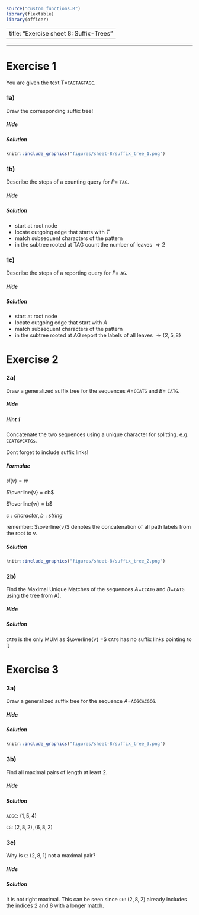 ```r
source("custom_functions.R")
library(flextable)
library(officer)

```

---
title: "Exercise sheet 8: Suffix-Trees"
---

---------------------------------

# Exercise 1

You are given the text T=`CAGTAGTAGC`.



### 1a)

::: {.question data-latex=""}

Draw the corresponding suffix tree!
::: 

#### {.tabset}

##### Hide

##### Solution
::: {.answer data-latex=""}

```r
knitr::include_graphics("figures/sheet-8/suffix_tree_1.png")
```
::: 

#### {-}


### 1b)
::: {.question data-latex=""}

Describe the steps of a counting query for $P =$ `TAG`.
::: 

#### {.tabset}

##### Hide

##### Solution
::: {.answer data-latex=""}

* start at root node
* locate outgoing edge that starts with $T$
* match subsequent characters of the pattern
* in the subtree rooted at TAG count the number of leaves $\Rightarrow 2$
::: 
#### {-}



### 1c)
::: {.question data-latex=""}

Describe the steps of a reporting query for $P =$ `AG`.
::: 

#### {.tabset}

##### Hide

##### Solution
::: {.answer data-latex=""}

* start at root node
* locate outgoing edge that start with $A$
* match subsequent characters of the pattern
* in the subtree rooted at AG report the labels of all leaves $\Rightarrow \{2, 5, 8\}$
::: 
#### {-}

# Exercise 2

### 2a)
::: {.question data-latex=""}

Draw a generalized suffix tree for the sequences $A=$`CCATG` and $B=$ `CATG`.
::: 

#### {.tabset}

##### Hide

##### Hint 1 
::: {.answer data-latex=""}

Concatenate the two sequences using a unique character for splitting. e.g.
`CCATG#CATG$`.

Dont forget to include suffix links!
::: 
##### Formulae
::: {.answer data-latex=""}

$sl(v) = w$

$\overline{v} = cb$

$\overline{w} = b$

$c: character, b: string$


remember: $\overline{v}$ denotes the concatenation of all path labels from the root to v.
::: 
##### Solution
::: {.answer data-latex=""}

```r
knitr::include_graphics("figures/sheet-8/suffix_tree_2.png")
```
::: 
#### {-}

### 2b)
::: {.question data-latex=""}

Find the Maximal Unique Matches of the sequences $A=$`CCATG` and $B=$`CATG` using 
the tree from A).
::: 

#### {.tabset}

##### Hide

##### Solution
::: {.answer data-latex=""}

`CATG` is the only MUM as $\overline{v} =$ `CATG` has no suffix links pointing to
it
::: 
#### {-}


# Exercise 3

### 3a)
::: {.question data-latex=""}

Draw a generalized suffix tree for the sequence $A=$`ACGCACGCG`.
::: 

#### {.tabset}

##### Hide

##### Solution
::: {.answer data-latex=""}

```r
knitr::include_graphics("figures/sheet-8/suffix_tree_3.png")
```
::: 

#### {-}


### 3b)
::: {.question data-latex=""}

Find all maximal pairs of length at least 2.
::: 

#### {.tabset}

##### Hide

##### Solution
::: {.answer data-latex=""}

`ACGC`: $(1,5,4)$

`CG`: $(2,8,2), (6,8,2)$
::: 
#### {-}


### 3c)
::: {.question data-latex=""}

Why is `C`: $(2, 8, 1)$ not a maximal pair?

::: 

#### {.tabset}

##### Hide

##### Solution
::: {.answer data-latex=""}

It is not right maximal.
This can be seen since `CG`: $(2, 8, 2)$ already includes the indices 2 and 8 with
a longer match. 

::: 
#### {-}







